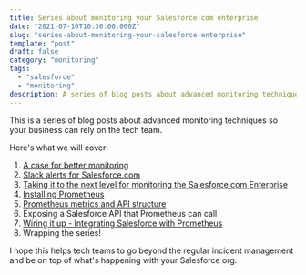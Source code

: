 ```yaml
---
title: Series about monitoring your Salesforce.com enterprise
date: "2021-07-10T10:36:00.000Z"
slug: "series-about-monitoring-your-salesforce-enterprise"
template: "post"
draft: false
category: "monitoring"
tags:
  - "salesforce"
  - "monitoring"
description: A series of blog posts about advanced monitoring techniques so your business can rely on your tech team.
---
```


This is a series of blog posts about advanced monitoring techniques so your business can rely on the tech team.

Here's what we will cover:
1. [A case for better monitoring](/a-case-for-better-monitoring)
2. [Slack alerts for Salesforce.com](/slack-alerts-for-salesforce)
3. [Taking it to the next level for monitoring the Salesforce.com Enterprise](/next-level-monitoring-for-your-salesforce-enterprise)
4. [Installing Prometheus](/installing-prometheus-on-heroku)
5. [Prometheus metrics and API structure](/prometheus-metrics-and-api-structure)
6. Exposing a Salesforce API that Prometheus can call
7. [Wiring it up - Integrating Salesforce with Prometheus](integrating-salesforce-with-prometheus)
8. Wrapping the series!

I hope this helps tech teams to go beyond the regular incident management and be on top of what's happening with your Salesforce org.
